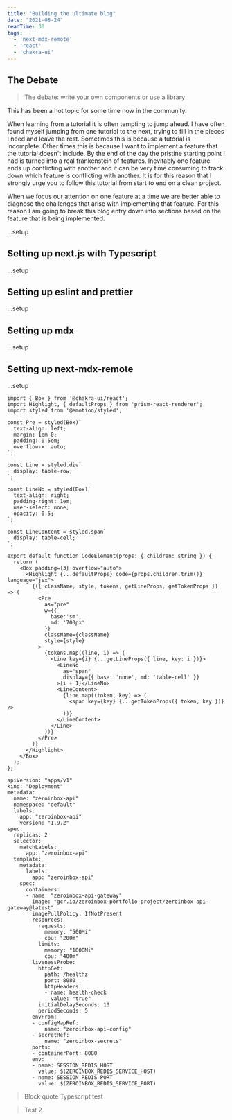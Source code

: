 ```yaml
---
title: "Building the ultimate blog"
date: "2021-08-24"
readTime: 30
tags:
  - 'next-mdx-remote'
  - 'react'
  - 'chakra-ui'
---
```

## The Debate

> The debate: write your own components or use a library

This has been a hot topic for some time now in the community.

When learning from a tutorial it is often tempting to jump ahead. I have often
found myself jumping from one tutorial to the next, trying to fill in the pieces
I need and leave the rest.  Sometimes this is because a tutorial is incomplete.
Other times this is because I want to implement a feature that the tutorial
doesn't include. By the end of the day the pristine starting point I had is
turned into a real frankenstein of features. Inevitably one feature ends up
conflicting with another and it can be very time consuming to track down which
feature is conflicting with another. It is for this reason that I strongly urge
you to follow this tutorial from start to end on a clean project.

When we focus our attention on one feature at a time we are better able to
diagnose the challenges that arise with implementing that feature.  For this
reason I am going to break this blog entry down into sections based on the
feature that is being implemented.

...setup

## Setting up next.js with Typescript
...setup

## Setting up eslint and prettier
...setup

## Setting up mdx
...setup

## Setting up next-mdx-remote
...setup


<CommandLine command="usermod" options="-a --init" args="/test/dir/file.tsx" />

```jsx:src/components/mdx/CodeElement.tsx
import { Box } from '@chakra-ui/react';
import Highlight, { defaultProps } from 'prism-react-renderer';
import styled from '@emotion/styled';

const Pre = styled(Box)`
  text-align: left;
  margin: 1em 0;
  padding: 0.5em;
  overflow-x: auto;
`;

const Line = styled.div`
  display: table-row;
`;

const LineNo = styled(Box)`
  text-align: right;
  padding-right: 1em;
  user-select: none;
  opacity: 0.5;
`;

const LineContent = styled.span`
  display: table-cell;
`;

export default function CodeElement(props: { children: string }) {
  return (
    <Box padding={3} overflow="auto">
      <Highlight {...defaultProps} code={props.children.trim()} language="jsx">
        {({ className, style, tokens, getLineProps, getTokenProps }) => (
          <Pre
            as="pre"
            w={{
              base:'sm',
              md: '700px'
            }}
            className={className}
            style={style}
          >
            {tokens.map((line, i) => (
              <Line key={i} {...getLineProps({ line, key: i })}>
                <LineNo
                  as="span"
                  display={{ base: 'none', md: 'table-cell' }}
                >{i + 1}</LineNo>
                <LineContent>
                  {line.map((token, key) => (
                    <span key={key} {...getTokenProps({ token, key })} />
                  ))}
                </LineContent>
              </Line>
            ))}
          </Pre>
        )}
      </Highlight>
    </Box>
  );
};
```

```yaml:/test
apiVersion: "apps/v1"
kind: "Deployment"
metadata:
  name: "zeroinbox-api"
  namespace: "default"
  labels:
    app: "zeroinbox-api"
    version: "1.9.2"
spec:
  replicas: 2
  selector:
    matchLabels:
      app: "zeroinbox-api"
  template:
    metadata:
      labels:
        app: "zeroinbox-api"
    spec:
      containers:
      - name: "zeroinbox-api-gateway"
        image: "gcr.io/zeroinbox-portfolio-project/zeroinbox-api-gateway@latest"
        imagePullPolicy: IfNotPresent
        resources:
          requests:
            memory: "500Mi"
            cpu: "200m"
          limits:
            memory: "1000Mi"
            cpu: "400m"
        livenessProbe:
          httpGet:
            path: /healthz
            port: 8080
            httpHeaders:
            - name: health-check
              value: "true"
          initialDelaySeconds: 10
          periodSeconds: 5
        envFrom:
        - configMapRef:
            name: "zeroinbox-api-config"
        - secretRef:
            name: "zeroinbox-secrets"
        ports:
        - containerPort: 8080
        env:
        - name: SESSION_REDIS_HOST
          value: $(ZEROINBOX_REDIS_SERVICE_HOST)
        - name: SESSION_REDIS_PORT
          value: $(ZEROINBOX_REDIS_SERVICE_PORT)

```

> Block quote Typescript test

>Test 2